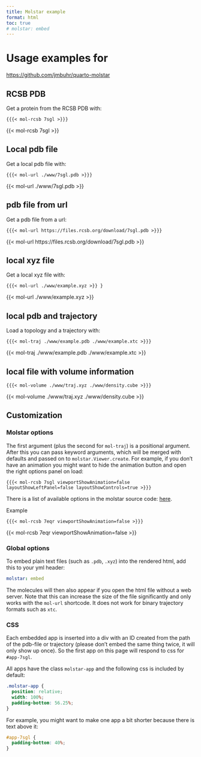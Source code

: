 ```yaml
---
title: Molstar example
format: html
toc: true
# molstar: embed
---
```


# Usage examples for

<https://github.com/jmbuhr/quarto-molstar>

## RCSB PDB

Get a protein from the RCSB PDB with:

`{{{< mol-rcsb 7sgl >}}}`

{{< mol-rcsb 7sgl >}}

## Local pdb file

Get a local pdb file with:

`{{{< mol-url ./www/7sgl.pdb >}}}`

{{< mol-url ./www/7sgl.pdb >}}

## pdb file from url

Get a pdb file from a url:

`{{{< mol-url https://files.rcsb.org/download/7sgl.pdb >}}}`

{{< mol-url https://files.rcsb.org/download/7sgl.pdb >}}

## local xyz file

Get a local xyz file with:

`{{{< mol-url ./www/example.xyz >}} }`

{{< mol-url ./www/example.xyz >}} 

## local pdb and trajectory

Load a topology and a trajectory with:

`{{{< mol-traj ./www/example.pdb ./www/example.xtc >}}}`

{{< mol-traj ./www/example.pdb ./www/example.xtc >}}

## local file with volume information


`{{{< mol-volume ./www/traj.xyz ./www/density.cube >}}}`

{{< mol-volume ./www/traj.xyz ./www/density.cube >}}


## Customization

### Molstar options

The first argument (plus the second for `mol-traj`) is a positional argument.
After this you can pass keyword arguments, which will be merged with defaults and passed on to `molstar.Viewer.create`.
For example, if you don't have an animation you might want to hide the animation button and open the right options panel on load:

`{{{< mol-rcsb 7sgl viewportShowAnimation=false layoutShowLeftPanel=false layoutShowControls=true >}}}`

There is a list of available options in the molstar source code: [here](https://github.com/molstar/molstar/blob/33963c085a79e5eec64160b64c5d6ff3782b477b/src/apps/viewer/app.ts#L72-L103).

Example

`{{{< mol-rcsb 7eqr viewportShowAnimation=false >}}}`

{{< mol-rcsb 7eqr viewportShowAnimation=false >}}

### Global options

To embed plain text files (such as `.pdb`, `.xyz`) into the rendered html, add this to your yml header:

```yml
molstar: embed
```

The molecules will then also appear if you open the html file without a web server.
Note that this can increase the size of the file significantly and only works with the `mol-url` shortcode.
It does not work for binary trajectory formats such as `xtc`.

### CSS

Each embedded app is inserted into a div with an ID created from the path of the pdb-file or trajectory (please don't embed the same thing twice, it will only show up once). So the first app on this page will respond to css for `#app-7sgl`.

All apps have the class `molstar-app` and the following css is included by default:

```css
.molstar-app {
  position: relative;
  width: 100%;
  padding-bottom: 56.25%;
}
```

For example, you might want to make one app a bit shorter because there is text above it:

```css
#app-7sgl {
  padding-bottom: 40%;
}
```

